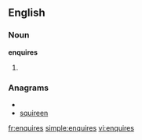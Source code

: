 ==English==

===Noun===
'''enquires'''

# {{third-person singular of|enquire}}

===Anagrams===
* {{alphagram|eeinqrsu}}
* [[squireen#English|squireen]]

[[fr:enquires]]
[[simple:enquires]]
[[vi:enquires]]